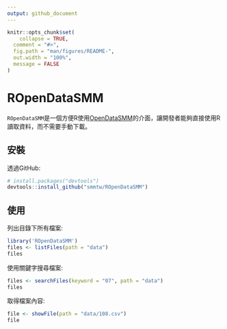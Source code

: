 ```yaml
---
output: github_document
---
```


```r
knitr::opts_chunk$set(
    collapse = TRUE,
  comment = "#>",
  fig.path = "man/figures/README-",
  out.width = "100%",
  message = FALSE
)
```

# ROpenDataSMM

`ROpenDataSMM`是一個方便R使用[OpenDataSMM](https://github.com/smmtw/OpenDataSMM)的介面，讓開發者能夠直接使用R讀取資料，而不需要手動下載。

## 安裝

透過GitHub:

```r
# install.packages("devtools")
devtools::install_github("smmtw/ROpenDataSMM")
```

## 使用

列出目錄下所有檔案:

```r
library('ROpenDataSMM')
files <- listFiles(path = "data")
files
```

使用關鍵字搜尋檔案:

```r
files <- searchFiles(keyword = "07", path = "data")
files
```

取得檔案內容:

```r
file <- showFile(path = "data/108.csv")
file
                                  
```
